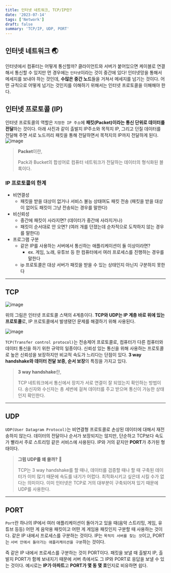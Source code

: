 ```yaml
---
title: 인터넷 네트워크, TCP/IP란?
date: '2023-07-14'
tags: ['Network']
draft: false
summary: 'TCP/IP, UDP, PORT'
---
```


## 인터넷 네트워크 🌏
인터넷에서 컴퓨터는 어떻게 통신할까? 클라이언트와 서버가 붙어있으면 케이블로 연결해서 통신할 수 있지만 먼 경우에는 `인터넷`이라는 것이 중간에 있다! 인터넷망을 통해서 메세지를 보내야 하는 것인데, **수많은 중간 노드**들을 거쳐서 메세지를 넘기는 것이다. 어떤 규칙으로 어떻게 넘기는 것인지를 이해하기 위해서는 인터넷 프로토콜을 이해해야 한다.

## 인터넷 프로토콜 (IP) 
인터넷 프로토콜의 역할은 `지정한 IP 주소`에 **패킷(Packet)이라는 통신 단위로 데이터를 전달**하는 것이다.
아래 사진과 같이 출발지 IP주소와 목적지 IP, 그리고 던질 데이터를 전달해 주면 서로 노드끼리 패킷을 통해 전달하면서 목적지의 IP까지 전달하게 된다.
![image](https://github.com/subtitle1/devlog/assets/87356533/1359e935-185c-48e9-b1cf-79028838aa5c)

> **Packet**이란,
>
> Pack과 Bucket의 합성어로 컴퓨터 네트워크가 전달하는 데이터의 형식화된 블록이다.


### IP 프로토콜의 한계
- 비연결성
    - 패킷을 받을 대상이 없거나 서비스 불능 상태여도 패킷 전송 (패킷을 받을 대상이 없어도 패킷이 그냥 전송되는 경우를 말한다)
- 비신뢰성
    - 중간에 패킷이 사라지면? (데이터가 중간에 사라지거나)
    - 패킷이 순서대로 안 오면? (여러 개를 던졌는데 순차적으로 도착하지 않는 경우를 말한다)
- 프로그램 구분
    - 같은 IP를 사용하는 서버에서 통신하는 애플리케이션이 둘 이상이라면?
      - ex. 게임, 노래, 유튜브 등 한 컴퓨터에서 여러 프로세스를 진행하는 경우를 말한다
    - ip 프로토콜은 대상 서버가 패킷을 받을 수 있는 상태인지 아닌지 구분하지 못한다

---

## TCP
![image](https://github.com/subtitle1/devlog/assets/87356533/3fa192e9-804e-42f5-a30e-366a83954515)

위의 그림은 인터넷 프로토콜 스택의 4계층이다. **TCP와 UDP는 IP 계층 바로 위에 있는 프로토콜**로, IP 프로토콜에서 발생됐던 문제를 해결하기 위해 사용된다. 

![image](https://github.com/subtitle1/devlog/assets/87356533/80f18f01-c08f-425d-a1cd-ca4882d59af9)

`TCP(Transfer control protocol)`는 전송제어 프로토콜로, 컴퓨터가 다른 컴퓨터와 데이터 통신을 하기 위한 규약의 일종이다. 신뢰성 있는 통신을 위해 사용하는 프로토콜로 높은 신뢰성을 보장하지만 비교적 속도가 느리다는 단점이 있다. **3 way handshake와 데이터 전달 보증, 순서 보장**의 특징을 가지고 있다.

> **3 way handshake**란,
>
> TCP 네트워크에서 통신에서 장치가 서로 연결이 잘 되었는지 확인하는 방법이다. 송신자와 수신자는 총 세번에 걸쳐 데이터를 주고 받으며 통신이 가능한 상태인지 확인한다.

--- 

## UDP
`UDP(User Datagram Protocol)`는 비연결형 프로토콜로 손상된 데이터에 대해서 재전송하지 않는다. 데이터의 전달이나 순서가 보장되지는 않지만, 단순하고 TCP보다 속도가 빨라서 주로 스트리밍 같은 서비스에 사용된다.
IP와 거의 같지만 **PORT**가 추가된 형태이다.

> **그럼 UDP를 왜 쓸까?** 🫥
>
>  TCP는 3 way handshake를 할 때나, 데이터를 검증할 때나 할 때 구축된 데이터가 이미 많기 때문에 속도를 내기가 어렵다. 최적화시키고 싶은데 시킬 수가 없다는 의미이다. 이미 인터넷은 TCP로 거의 대부분이 구축되어져 있기 때문에 UDP를 사용한다.

---

## PORT
`Port`란 하나의 IP에서 여러 애플리케이션이 돌아가고 있을 때(음악 스트리밍, 게임, 유튜브 등등) 어떤 게 음악용 패킷이고 어떤 게 게임용 패킷인지 구분할 때 사용하는 것이다. 같은 IP 내에서 프로세스를 구분하는 것이다. IP는 `목적지 서버를 찾는 것`이고, PORT는 `서버 안에서 돌아가는 애플리케이션을 구분`하는 것이다. 

즉 같은 IP 내에서 프로세스를 구분하는 것이 PORT이다. 패킷을 보낼 때 출발지 IP, 출발지 PORT가 함께 보내지기 때문에 서버 측에서도 그 IP와 PORT로 응답을 보낼 수 있는 것이다. 예시로는 **IP가 아파트**고 **PORT가 몇 동 몇 호**인지로 비유하면 쉽다.